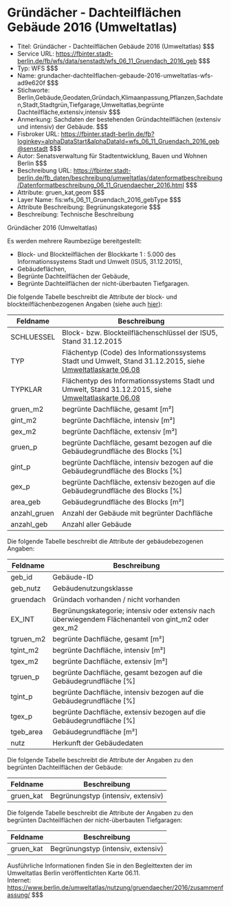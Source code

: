 # Gründächer - Dachteilflächen Gebäude 2016 (Umweltatlas)
- Titel: Gründächer - Dachteilflächen Gebäude 2016 (Umweltatlas) $$$
- Service URL: https://fbinter.stadt-berlin.de/fb/wfs/data/senstadt/wfs_06_11_Gruendach_2016_geb $$$
- Typ: WFS $$$
- Name: grundacher-dachteilflachen-gebaude-2016-umweltatlas-wfs-ad9e620f $$$
- Stichworte: Berlin,Gebäude,Geodaten,Gründach,Klimaanpassung,Pflanzen,Sachdaten,Stadt,Stadtgrün,Tiefgarage,Umweltatlas,begrünte Dachteilfläche,extensiv,intensiv $$$
- Anmerkung: Sachdaten der bestehenden Gründachteilflächen (extensiv und intensiv) der Gebäude. $$$
- Fisbroker URL: https://fbinter.stadt-berlin.de/fb?loginkey=alphaDataStart&alphaDataId=wfs_06_11_Gruendach_2016_geb@senstadt $$$
- Autor: Senatsverwaltung für Stadtentwicklung, Bauen und Wohnen Berlin $$$
- Beschreibung URL: https://fbinter.stadt-berlin.de/fb_daten/beschreibung/umweltatlas/datenformatbeschreibung/Datenformatbeschreibung_06_11_Gruendaecher_2016.html $$$
- Attribute: gruen_kat,geom $$$
- Layer Name: fis:wfs_06_11_Gruendach_2016_gebType $$$
- Attribute Beschreibung: Begrünungskategorie $$$
- Beschreibung: Technische Beschreibung 

Gründächer 2016 (Umweltatlas)

Es werden mehrere Raumbezüge bereitgestellt:

* Block- und Blockteilflächen der Blockkarte 1 : 5.000 des Informationssystems Stadt und Umwelt (ISU5, 31.12.2015),
* Gebäudeflächen,
* Begrünte Dachteilflächen der Gebäude,
* Begrünte Dachteilflächen der nicht-überbauten Tiefgaragen.

Die folgende Tabelle beschreibt die Attribute der block- und blockteilflächenbezogenen Angaben (siehe auch [hier](Datenformatbeschreibung%5FGruendaecher2016.pdf)):

| **Feldname**  | **Beschreibung**                                                                                                                                                                                      |
| ------------- | ----------------------------------------------------------------------------------------------------------------------------------------------------------------------------------------------------- |
| SCHLUESSEL    | Block- bzw. Blockteilflächenschlüssel der ISU5, Stand 31.12.2015                                                                                                                                      |
| TYP           | Flächentyp (Code) des Informationssystems Stadt und Umwelt, Stand 31.12.2015, siehe [Umweltatlaskarte 06.08](https://www.berlin.de/umweltatlas/nutzung/stadtstruktur/2015/karten/artikel.1000368.php) |
| TYPKLAR       | Flächentyp des Informationssystems Stadt und Umwelt, Stand 31.12.2015, siehe [Umweltatlaskarte 06.08](https://www.berlin.de/umweltatlas/nutzung/stadtstruktur/2015/karten/artikel.1000368.php)        |
| gruen\_m2     | begrünte Dachfläche, gesamt \[m²\]                                                                                                                                                                    |
| gint\_m2      | begrünte Dachfläche, intensiv \[m²\]                                                                                                                                                                  |
| gex\_m2       | begrünte Dachfläche, extensiv \[m²\]                                                                                                                                                                  |
| gruen\_p      | begrünte Dachfläche, gesamt bezogen auf die Gebäudegrundfläche des Blocks \[%\]                                                                                                                       |
| gint\_p       | begrünte Dachfläche, intensiv bezogen auf die Gebäudegrundfläche des Blocks \[%\]                                                                                                                     |
| gex\_p        | begrünte Dachfläche, extensiv bezogen auf die Gebäudegrundfläche des Blocks \[%\]                                                                                                                     |
| area\_geb     | Gebäudegrundfläche des Blocks \[m²\]                                                                                                                                                                  |
| anzahl\_gruen | Anzahl der Gebäude mit begrünter Dachfläche                                                                                                                                                           |
| anzahl\_geb   | Anzahl aller Gebäude                                                                                                                                                                                  |

Die folgende Tabelle beschreibt die Attribute der gebäudebezogenen Angaben:

| **Feldname** | **Beschreibung**                                                                                       |
| ------------ | ------------------------------------------------------------------------------------------------------ |
| geb\_id      | Gebäude-ID                                                                                             |
| geb\_nutz    | Gebäudenutzungsklasse                                                                                  |
| gruendach    | Gründach vorhanden / nicht vorhanden                                                                   |
| EX\_INT      | Begrünungskategorie; intensiv oder extensiv nach überwiegendem Flächenanteil von gint\_m2 oder gex\_m2 |
| tgruen\_m2   | begrünte Dachfläche, gesamt \[m²\]                                                                     |
| tgint\_m2    | begrünte Dachfläche, intensiv \[m²\]                                                                   |
| tgex\_m2     | begrünte Dachfläche, extensiv \[m²\]                                                                   |
| tgruen\_p    | begrünte Dachfläche, gesamt bezogen auf die Gebäudegrundfläche \[%\]                                   |
| tgint\_p     | begrünte Dachfläche, intensiv bezogen auf die Gebäudegrundfläche \[%\]                                 |
| tgex\_p      | begrünte Dachfläche, extensiv bezogen auf die Gebäudegrundfläche \[%\]                                 |
| tgeb\_area   | Gebäudegrundfläche \[m²\]                                                                              |
| nutz         | Herkunft der Gebäudedaten                                                                              |

Die folgende Tabelle beschreibt die Attribute der Angaben zu den begrünten Dachteilflächen der Gebäude:

| **Feldname** | **Beschreibung**                   |
| ------------ | ---------------------------------- |
| gruen\_kat   | Begrünungstyp (intensiv, extensiv) |

Die folgende Tabelle beschreibt die Attribute der Angaben zu den begrünten Dachteilflächen der nicht-überbauten Tiefgaragen:

| **Feldname** | **Beschreibung**                   |
| ------------ | ---------------------------------- |
| gruen\_kat   | Begrünungstyp (intensiv, extensiv) |

Ausführliche Informationen finden Sie in den Begleittexten der im Umweltatlas Berlin veröffentlichten Karte 06.11.  
Internet: https://www.berlin.de/umweltatlas/nutzung/gruendaecher/2016/zusammenfassung/ $$$
